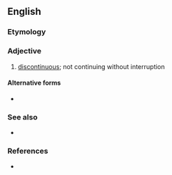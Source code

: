 ==English==

===Etymology===
{{prefix|en|non|continuous}}

===Adjective===
{{en-adj|-}}

# {{lb|en|rare}} [[discontinuous]]; not continuing without interruption

====Alternative forms====
* {{l|en|non-continuous}}

===See also===
* {{l|en|discontinuous}}

===References===
* {{R:Dictionary.com|noncontinuous}}